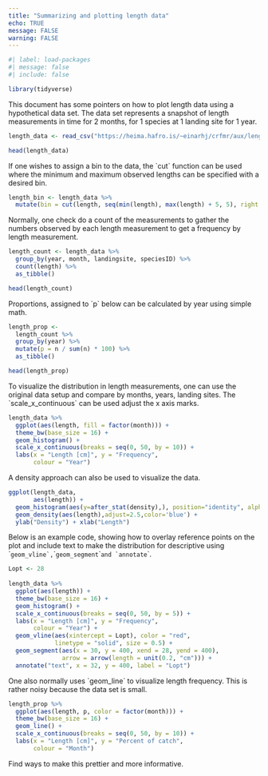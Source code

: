 ```yaml
---
title: "Summarizing and plotting length data"
echo: TRUE
message: FALSE
warning: FALSE
---
```


```r
#| label: load-packages
#| message: false
#| include: false

library(tidyverse)
```

This document has some pointers on how to plot length data using a hypothetical data set. The data set represents a snapshot of length measurements in time for 2 months, for 1 species at 1 landing site for 1 year.

```r
length_data <- read_csv("https://heima.hafro.is/~einarhj/crfmr/aux/length_exampledata.csv")

head(length_data)
```

If one wishes to assign a bin to the data, the \`cut\` function can be used where the minimum and maximum observed lengths can be specified with a desired bin.

```r
length_bin <- length_data %>% 
  mutate(bin = cut(length, seq(min(length), max(length) + 5, 5), right = FALSE))
```

Normally, one check do a count of the measurements to gather the numbers observed by each length measurement to get a frequency by length measurement.

```r
length_count <- length_data %>% 
  group_by(year, month, landingsite, speciesID) %>% 
  count(length) %>% 
  as_tibble()

head(length_count)
```

Proportions, assigned to \`p\` below can be calculated by year using simple math.

```r
length_prop <-
  length_count %>%
  group_by(year) %>%
  mutate(p = n / sum(n) * 100) %>% 
  as_tibble()

head(length_prop)
```

To visualize the distribution in length measurements, one can use the original data setup and compare by months, years, landing sites. The \`scale_x\_continuous\` can be used adjust the x axis marks.

```r
length_data %>%
  ggplot(aes(length, fill = factor(month))) +
  theme_bw(base_size = 16) +
  geom_histogram() +
  scale_x_continuous(breaks = seq(0, 50, by = 10)) +
  labs(x = "Length [cm]", y = "Frequency",
       colour = "Year") 
```

A density approach can also be used to visualize the data.

```r
ggplot(length_data, 
       aes(length)) + 
  geom_histogram(aes(y=after_stat(density),), position="identity", alpha=0.5, col='grey50', fill='grey50')+
  geom_density(aes(length),adjust=2.5,color='blue') +
  ylab("Density") + xlab("Length") 

```

Below is an example code, showing how to overlay reference points on the plot and include text to make the distribution for descriptive using \``` geom_vline`, ``\``geom_segment`\``` and `annotate ``\`.

```r

Lopt <- 28
 
length_data %>%
  ggplot(aes(length)) +
  theme_bw(base_size = 16) +
  geom_histogram() +
  scale_x_continuous(breaks = seq(0, 50, by = 5)) +
  labs(x = "Length [cm]", y = "Frequency",
       colour = "Year") +
  geom_vline(aes(xintercept = Lopt), color = "red",
             linetype = "solid", size = 0.5) +
  geom_segment(aes(x = 30, y = 400, xend = 28, yend = 400),
               arrow = arrow(length = unit(0.2, "cm"))) +
  annotate("text", x = 32, y = 400, label = "Lopt")
```

One also normally uses \`geom_line\` to visualize length frequency. This is rather noisy because the data set is small.

```r
length_prop %>% 
  ggplot(aes(length, p, color = factor(month))) +
  theme_bw(base_size = 16) +
  geom_line() +
  scale_x_continuous(breaks = seq(0, 50, by = 10)) +
  labs(x = "Length [cm]", y = "Percent of catch",
       colour = "Month") 
```

Find ways to make this prettier and more informative.
